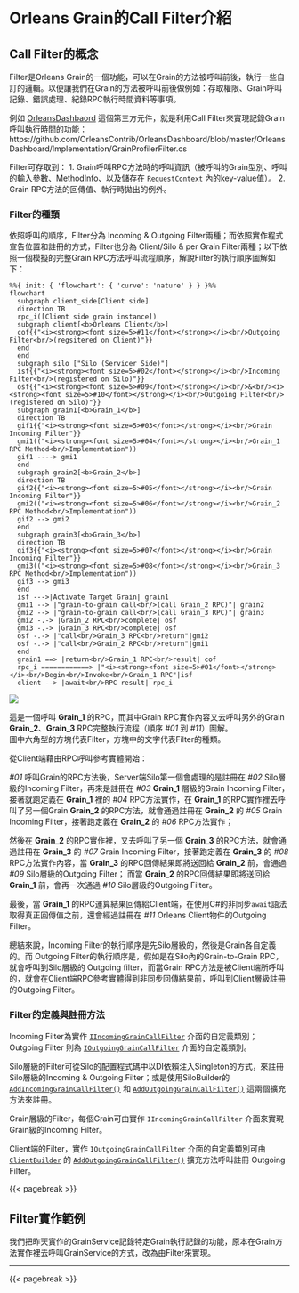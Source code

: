 # Orleans Grain的Call Filter介紹

## Call Filter的概念

Filter是Orleans Grain的一個功能，可以在Grain的方法被呼叫前後，執行一些自訂的邏輯。以便讓我們在Grain的方法被呼叫前後做例如：存取權限、Grain呼叫記錄、錯誤處理、紀錄RPC執行時間資料等事項。

例如 [OrleansDashbaord](https://github.com/OrleansContrib/OrleansDashboard) 這個第三方元件，就是利用Call Filter來實現記錄Grain呼叫執行時間的功能：  
https://github.com/OrleansContrib/OrleansDashboard/blob/master/OrleansDashboard/Implementation/GrainProfilerFilter.cs

Filter可存取到：
1. Grain呼叫RPC方法時的呼叫資訊（被呼叫的Grain型別、呼叫的輸入參數、[MethodInfo](https://learn.microsoft.com/en-us/dotnet/api/system.reflection.methodinfo)、以及儲存在 [`RequestContext`](https://learn.microsoft.com/en-us/dotnet/api/orleans.runtime.requestcontext) 內的key-value值）。
2. Grain RPC方法的回傳值、執行時拋出的例外。

### Filter的種類

依照呼叫的順序，Filter分為 Incoming & Outgoing Filter兩種；而依照實作程式宣告位置和註冊的方式，Filter也分為 Client/Silo & per Grain Filter兩種；以下依照一個模擬的完整Grain RPC方法呼叫流程順序，解說Filter的執行順序圖解如下：

::: {.content-visible when-format="markdown"}
```mermaid
%%{ init: { 'flowchart': { 'curve': 'nature' } } }%%
flowchart
  subgraph client_side[Client side]
  direction TB
  rpc_i([Client side grain instance])
  subgraph client[<b>Orleans Client</b>]
  cof{{"<i><strong><font size=5>#11</font></strong></i><br/>Outgoing Filter<br/>(regsitered on Client)"}}
  end 
  end
  subgraph silo ["Silo (Servicer Side)"]
  isf{{"<i><strong><font size=5>#02</font></strong></i><br/>Incoming Filter<br/>(registered on Silo)"}}
  osf{{"<i><strong><font size=5>#09</font></strong></i><br/>&<br/><i><strong><font size=5>#10</font></strong></i><br/>Outgoing Filter<br/>(registered on Silo)"}}
  subgraph grain1[<b>Grain_1</b>]
  direction TB
  gif1{{"<i><strong><font size=5>#03</font></strong></i><br/>Grain Incoming Filter"}}
  gmi1(("<i><strong><font size=5>#04</font></strong></i><br/>Grain_1 RPC Method<br/>Implementation"))
  gif1 ----> gmi1
  end
  subgraph grain2[<b>Grain_2</b>]
  direction TB
  gif2{{"<i><strong><font size=5>#05</font></strong></i><br/>Grain Incoming Filter"}}
  gmi2(("<i><strong><font size=5>#06</font></strong></i><br/>Grain_2 RPC Method<br/>Implementation"))
  gif2 --> gmi2
  end
  subgraph grain3[<b>Grain_3</b>]
  direction TB
  gif3{{"<i><strong><font size=5>#07</font></strong></i><br/>Grain Incoming Filter"}}
  gmi3(("<i><strong><font size=5>#08</font></strong></i><br/>Grain_3 RPC Method<br/>Implementation"))
  gif3 --> gmi3
  end
  isf --->|Activate Target Grain| grain1
  gmi1 --> |"grain-to-grain call<br/>(call Grain_2 RPC)"| grain2
  gmi2 --> |"grain-to-grain call<br/>(call Grain_3 RPC)"| grain3
  gmi2 -.-> |Grain_2 RPC<br/>complete| osf
  gmi3 -.-> |Grain_3 RPC<br/>complete| osf
  osf -.-> |"call<br/>Grain_3 RPC<br/>return"|gmi2
  osf -.-> |"call<br/>Grain_2 RPC<br/>return"|gmi1
  end
  grain1 ==> |return<br/>Grain_1 RPC<br/>result| cof
  rpc_i ============> |"<i><strong><font size=5>#01</font></strong></i><br/>Begin<br/>Invoke<br/>Grain_1 RPC"|isf
  client --> |await<br/>RPC result| rpc_i
```
:::

::: {.content-hidden unless-format="docx"}
![](./mermaid-diagram-01.png)
:::

這是一個呼叫 **Grain_1** 的RPC，而其中Grain RPC實作內容又去呼叫另外的Grain **Grain_2**、**Grain_3** RPC完整執行流程（順序 *#01* 到 *#11*）圖解。  
圖中六角型的方塊代表Filter，方塊中的文字代表Filter的種類。

從Client端藉由RPC呼叫參考實體開始：

*#01* 呼叫Grain的RPC方法後，Server端Silo第一個會處理的是註冊在 *#02* Silo層級的Incoming Filter，再來是註冊在 *#03* **Grain_1** 層級的Grain Incoming Filter，接著就跑定義在 **Grain_1** 裡的 *#04* RPC方法實作，在 **Grain_1** 的RPC實作裡去呼叫了另一個Grain **Grain_2** 的RPC方法，就會通過註冊在 **Grain_2** 的 *#05* Grain Incoming Filter，接著跑定義在 **Grain_2** 的 *#06* RPC方法實作；

然後在 **Grain_2** 的RPC實作裡，又去呼叫了另一個 **Grain_3** 的RPC方法，就會通過註冊在 **Grain_3** 的 *#07* Grain Incoming Filter，接著跑定義在 **Grain_3** 的 *#08* RPC方法實作內容，當 **Grain_3** 的RPC回傳結果即將送回給 **Grain_2** 前，會通過 *#09* Silo層級的Outgoing Filter；
而當 **Grain_2** 的RPC回傳結果即將送回給 **Grain_1** 前，會再一次通過 *#10* Silo層級的Outgoing Filter。

最後，當 **Grain_1** 的RPC運算結果回傳給Client端，在使用C#的非同步`await`語法取得真正回傳值之前，還會經過註冊在 *#11* Orleans Client物件的Outgoing Filter。

總結來說，Incoming Filter的執行順序是先Silo層級的，然後是Grain各自定義的。而 Outgoing Filter的執行順序是，假如是在Silo內的Grain-to-Grain RPC，就會呼叫到Silo層級的 Outgoing filter，而當Grain RPC方法是被Client端所呼叫的，就會在Client端RPC參考實體得到非同步回傳結果前，呼叫到Client層級註冊的Outgoing Filter。

### Filter的定義與註冊方法

Incoming Filter為實作 [`IIncomingGrainCallFilter`](https://learn.microsoft.com/dotnet/api/orleans.iincominggraincallfilter) 介面的自定義類別；Outgoing Filter 則為 [`IOutgoingGrainCallFilter`](https://learn.microsoft.com/dotnet/api/orleans.ioutgoinggraincallfilter) 介面的自定義類別。

Silo層級的Filter可從Silo的配置程式碼中以DI依賴注入Singleton的方式，來註冊Silo層級的Incoming & Outgoing Filter；或是使用SiloBuilder的 [`AddIncomingGrainCallFilter()`](https://learn.microsoft.com/dotnet/api/orleans.hosting.silohostbuildergraincallfilterextensions.addincominggraincallfilter) 和 [`AddOutgoingGrainCallFilter()`](https://learn.microsoft.com/dotnet/api/orleans.hosting.silohostbuildergraincallfilterextensions.addoutgoinggraincallfilter) 這兩個擴充方法來註冊。  

Grain層級的Filter，每個Grain可由實作 `IIncomingGrainCallFilter` 介面來實現Grain級的Incoming Filter。

Client端的Filter，實作 `IOutgoingGrainCallFilter` 介面的自定義類別可由 [`ClientBuilder`](https://learn.microsoft.com/dotnet/api/orleans.clientbuilder) 的 [`AddOutgoingGrainCallFilter()`](https://learn.microsoft.com/dotnet/api/orleans.clientbuildergraincallfilterextensions.addoutgoinggraincallfilter) 擴充方法呼叫註冊 Outgoing Filter。

{{< pagebreak >}}

## Filter實作範例

我們把昨天實作的GrainService記錄特定Grain執行記錄的功能，原本在Grain方法實作裡去呼叫GrainService的方式，改為由Filter來實現。

---

{{< pagebreak >}}